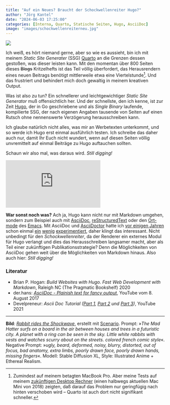 ```yaml
---
title: "Auf ein Neues? Braucht der Schockwellenreiter Hugo?"
author: "Jörg Kantel"
date: "2024-06-03 17:25:00"
categories: [Interna, Quarto, Statische Seiten, Hugo, AsciiDoc]
image: "images/schockwellenreiterneu.jpg"
---
```


[![](images/schockwellenreiterneu-b.jpg)](https://www.flickr.com/photos/schockwellenreiter/53672121375/)

Ich weiß, es hört niemand gerne, aber so wie es aussieht, bin ich mit meinem *Static Site Generater* (SSG) [Quarto](http://cognitiones.kantel-chaos-team.de/webworking/staticsites/quarto.html) an die Grenzen dessen gestoßen, was dieser leisten kann. Mit den momentan über 800 Seiten dieses ~~Blogs~~ Kritzelhefts ist das Teil völlig überfordert, das Herausrendern eines neuen Beitrags benötigt mittlerweile etwa eine Viertelstunde[^1]. Und das frustriert und behindert mich doch gewaltig in meinem kreativen Output.

[^1]: Zumindest auf meinem betagten MacBook Pro. Aber meine Tests auf meinem [zukünftigen Desktop Rechner](https://kantel.github.io/posts/2024051201_71_jahre/) (einen halbwegs aktuellen Mac Mini von 2018) zeigten, daß darauf das Problem nur geringfügig nach hinten verschoben wird -- Quarto ist auch dort nicht signifikant schneller.

Was ist also zu tun? Ein schnellerer und leichtgewichtiger *Static Site Generator* muß offensichtlich her. Und der schnellste, den ich kenne, ist zur Zeit [Hugo](http://cognitiones.kantel-chaos-team.de/webworking/staticsites/hugo.html), der in Go geschriebene und als *Single Binary* laufende, kompilierte SSG, der nach eigenen Angaben tausende von Seiten auf einen Rutsch ohne nennenswerte Verzögerung herausschreiben kann.

Ich glaube natürlich nicht alles, was mir an Werbetexten unterkommt, und so werde ich Hugo erst einmal ausführlich testen. Ich schreibe das daher auch nur, damit Ihr Euch nicht wundert, wenn auf diesen Seiten völlig unvremittelt auf einmal Beiträge zu Hugo auftauchen sollten.

Schaun wir also mal, was daraus wird. *Still digging!*

<iframe class="if16_9" src="https://www.youtube.com/embed/0IfzATRf_T8?si=Gi_0y_HK5prYoE0Z" title="YouTube video player" frameborder="0" allow="accelerometer; autoplay; clipboard-write; encrypted-media; gyroscope; picture-in-picture; web-share" referrerpolicy="strict-origin-when-cross-origin" allowfullscreen></iframe>

**War sonst noch was?** Ach ja, Hugo kann nicht nur mit Markdown umgehen, sondern zum Beispiel auch mit [AsciiDoc](http://cognitiones.kantel-chaos-team.de/produktivitaet/asciidoc.html), [reStructuredText](http://cognitiones.kantel-chaos-team.de/webworking/auszeichnungssprachen/restructuredtext.html) oder den [Ort-mode](http://cognitiones.kantel-chaos-team.de/produktivitaet/orgmode.html) des [Emacs](http://cognitiones.kantel-chaos-team.de/produktivitaet/emacs.html). Mit AsciiDoc und [AsciiDoctor](http://cognitiones.kantel-chaos-team.de/produktivitaet/asciidoctor.html) hatte ich [vor einigen Jahren](http://blog.schockwellenreiter.de/2020/01/2020012301.html) schon einmal [ein](http://blog.schockwellenreiter.de/2020/01/2020012501.html) [wenig](http://blog.schockwellenreiter.de/2020/01/2020012902.html) [experimentiert](http://blog.schockwellenreiter.de/2020/01/2020013002.html), daher klingt das interessant. Nicht unbedingt für den *Schockwellenreiter*, da der Renderer ein externes Modul für Hugo verlangt und dies das Herausschreiben langsamer macht, aber als Teil einer zukünftigen Publikationsstrategie? Denn die Möglichkeiten von AsciiDoc gehen weit über die Möglichkeiten von Markdown hinaus. Also auch hier: *Still digging!*

### Literatur

- Brian P. Hogan: *Build Websites with Hugo. Fast Web Development with Markdown*, Raleigh NC (The Pragmatic Bookshelf) 2020
- der.hans: *[AsciiDoc - Plainish text for fancy output](https://www.youtube.com/watch?v=0IfzATRf_T8)*, YouTube vom 8. August 2017
- Develpreneur: *Ascii Doc Tutorial ([Part 1](https://www.youtube.com/watch?v=GL1SEYOhEiQ), [Part 2](https://www.youtube.com/watch?v=wca5m7JpS_U) und [Part 3](https://www.youtube.com/watch?v=cQ-IfqLTw8w))*, YouTube 2021

---

**Bild**: *[Rabbit rides the Shockwave](https://www.flickr.com/photos/schockwellenreiter/53672121375/)*, erstellt mit [Scenario](http://cognitiones.kantel-chaos-team.de/technikgeschichte/rechnerundnetze/scenario.html). Prompt: »*The Mad Hatter surfs on a board in the air between houses and trees in a futuristic city. A planet with a ring can be seen in the sky. Little white rabbits with vests and watches scurry about on the streets. colored french comic style*«. Negative Prompt: »*ugly, beard, deformed, noisy, blurry, distorted, out of focus, bad anatomy, extra limbs, poorly drawn face, poorly drawn hands, missing fingers*«. Modell: Stable Diffusion XL, Style: Illustrated Anime + Ethereal Realism.